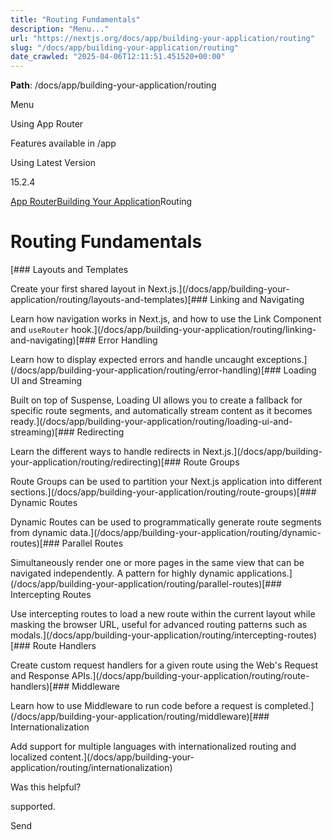 ---
title: "Routing Fundamentals"
description: "Menu..."
url: "https://nextjs.org/docs/app/building-your-application/routing"
slug: "/docs/app/building-your-application/routing"
date_crawled: "2025-04-06T12:11:51.451520+00:00"
---

**Path**: /docs/app/building-your-application/routing

Menu

Using App Router

Features available in /app

Using Latest Version

15.2.4

[App Router](/docs/app)[Building Your Application](/docs/app/building-your-application)Routing

# Routing Fundamentals

[### Layouts and Templates

Create your first shared layout in Next.js.](/docs/app/building-your-application/routing/layouts-and-templates)[### Linking and Navigating

Learn how navigation works in Next.js, and how to use the Link Component and `useRouter` hook.](/docs/app/building-your-application/routing/linking-and-navigating)[### Error Handling

Learn how to display expected errors and handle uncaught exceptions.](/docs/app/building-your-application/routing/error-handling)[### Loading UI and Streaming

Built on top of Suspense, Loading UI allows you to create a fallback for specific route segments, and automatically stream content as it becomes ready.](/docs/app/building-your-application/routing/loading-ui-and-streaming)[### Redirecting

Learn the different ways to handle redirects in Next.js.](/docs/app/building-your-application/routing/redirecting)[### Route Groups

Route Groups can be used to partition your Next.js application into different sections.](/docs/app/building-your-application/routing/route-groups)[### Dynamic Routes

Dynamic Routes can be used to programmatically generate route segments from dynamic data.](/docs/app/building-your-application/routing/dynamic-routes)[### Parallel Routes

Simultaneously render one or more pages in the same view that can be navigated independently. A pattern for highly dynamic applications.](/docs/app/building-your-application/routing/parallel-routes)[### Intercepting Routes

Use intercepting routes to load a new route within the current layout while masking the browser URL, useful for advanced routing patterns such as modals.](/docs/app/building-your-application/routing/intercepting-routes)[### Route Handlers

Create custom request handlers for a given route using the Web's Request and Response APIs.](/docs/app/building-your-application/routing/route-handlers)[### Middleware

Learn how to use Middleware to run code before a request is completed.](/docs/app/building-your-application/routing/middleware)[### Internationalization

Add support for multiple languages with internationalized routing and localized content.](/docs/app/building-your-application/routing/internationalization)

Was this helpful?

supported.

Send